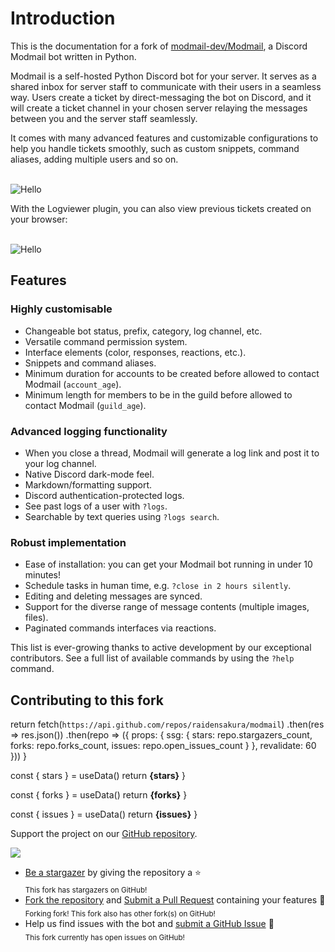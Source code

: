 
# Introduction

This is the documentation for a fork of [modmail-dev/Modmail](https://github.com/modmail-dev/Modmail), a Discord Modmail bot written in Python.

Modmail is a self-hosted Python Discord bot for your server. 
It serves as a shared inbox for server staff to communicate with their users in a seamless way.
Users create a ticket by direct-messaging the bot on Discord, and it will create a ticket channel
in your chosen server relaying the messages between you and the server staff seamlessly.

It comes with many advanced features and customizable configurations to help you handle tickets smoothly,
such as custom snippets, command aliases, adding multiple users and so on.

<br /><Image src="/header-pic.png" alt="Hello" width={500} height={500} />

With the Logviewer plugin, you can also view previous tickets created on your browser:

<br /><Image src="/logviewer.png" alt="Hello" width={500} height={500} />

## Features

### Highly customisable

* Changeable bot status, prefix, category, log channel, etc.
* Versatile command permission system.
* Interface elements (color, responses, reactions, etc.).
* Snippets and command aliases.
* Minimum duration for accounts to be created before allowed to contact Modmail (`account_age`).
* Minimum length for members to be in the guild before allowed to contact Modmail (`guild_age`).

### Advanced logging functionality

* When you close a thread, Modmail will generate a log link and post it to your log channel.
* Native Discord dark-mode feel.
* Markdown/formatting support.
* Discord authentication-protected logs.
* See past logs of a user with `?logs`.
* Searchable by text queries using `?logs search`.

### Robust implementation

* Ease of installation: you can get your Modmail bot running in under 10 minutes!
* Schedule tasks in human time, e.g. `?close in 2 hours silently`.
* Editing and deleting messages are synced.
* Support for the diverse range of message contents (multiple images, files).
* Paginated commands interfaces via reactions.

This list is ever-growing thanks to active development by our exceptional contributors. See a full list of available commands by using the `?help` command.

## Contributing to this fork

 
  return fetch(`https://api.github.com/repos/raidensakura/modmail`)
    .then(res => res.json())
    .then(repo => ({
      props: {
        ssg: {
          stars: repo.stargazers_count,
		  forks: repo.forks_count,
		  issues: repo.open_issues_count
        }
      },
      revalidate: 60
    }))
}
 
  const { stars } = useData()
  return <strong>{stars}</strong>
}

  const { forks } = useData()
  return <strong>{forks}</strong>
}

  const { issues } = useData()
  return <strong>{issues}</strong>
}

Support the project on our [GitHub repository](https://github.com/raidensakura/modmail).

[<img src="https://img.shields.io/badge/ko--fi.com%2Fraidensakura-d11df9?logo=kofi&logoColor=white&label=Support%20me&color=%23ff5b62"/>](https://ko-fi.com/raidensakura)
 
* [Be a stargazer](https://github.com/raidensakura/modmail/stargazers) by giving the repository a ⭐
<br /><sub>This fork has <Stars /> stargazers on GitHub!</sub>
* [Fork the repository](https://github.com/raidensakura/modmail/forks) and [Submit a Pull Request](https://github.com/raidensakura/modmail/pulls) containing your features 🔧
<br /><sub>Forking fork! This fork also has <Forks /> other fork(s) on GitHub!</sub>
* Help us find issues with the bot and [submit a GitHub Issue](https://github.com/raidensakura/modmail/issues) 🐛
<br /><sub>This fork currently has <Issues /> open issues on GitHub!</sub>
